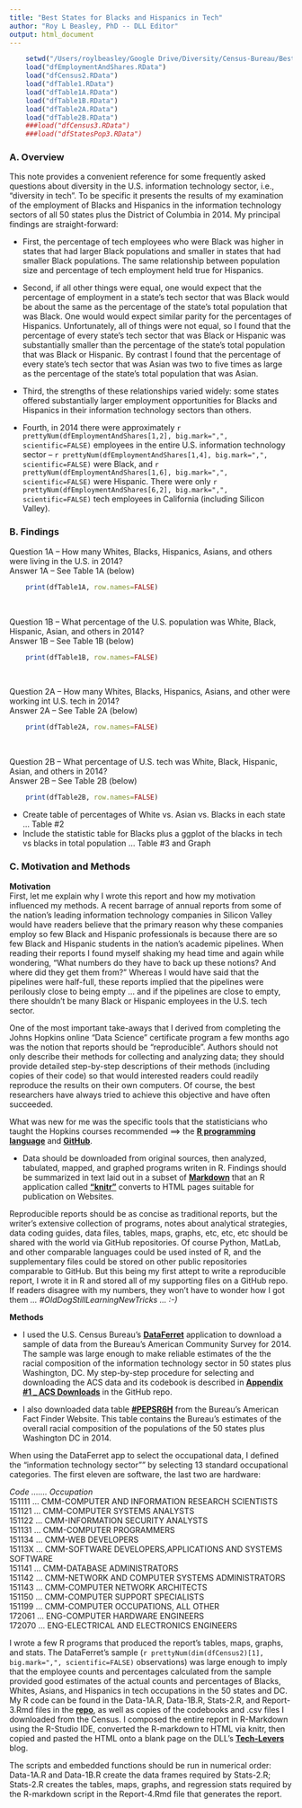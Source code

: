 ```yaml
---
title: "Best States for Blacks and Hispanics in Tech"
author: "Roy L Beasley, PhD -- DLL Editor"
output: html_document
---
```


```r
    setwd("/Users/roylbeasley/Google Drive/Diversity/Census-Bureau/BestStates4BlackTech")
    load("dfEmploymentAndShares.RData")
    load("dfCensus2.RData") 
    load("dfTable1.RData")
    load("dfTable1A.RData")
    load("dfTable1B.RData") 
    load("dfTable2A.RData")
    load("dfTable2B.RData") 
    ###load("dfCensus3.RData")
    ###load("dfStatesPop3.RData")
```

### A. Overview 

This note provides a convenient reference for some frequently asked questions about diversity in the U.S. information technology sector, i.e., "diversity in tech". To be specific it presents the results of my examination of the employment of Blacks and Hispanics in the information technology sectors of all 50 states plus the District of Columbia in 2014. My principal findings are straight-forward:   

* First, the percentage of tech employees who were Black was higher in states that had larger Black populations and smaller in states that had smaller Black populations. The same relationship between population size and percentage of tech employment held true for Hispanics. 

* Second, if all other things were equal, one would expect that the percentage of employment in a state's tech sector that was Black would be about the same as the percentage of the state's total population that was Black. One would would expect similar parity for the percentages of Hispanics. Unfortunately, all of things were not equal, so I found that the percentage of every state's tech sector that was Black or Hispanic was substantially smaller than the percentage of the state's total population that was Black or Hispanic. By contrast I found that the percentage of every state's tech sector that was Asian was two to five times as large as the percentage of the state's total population that was Asian.

* Third, the strengths of these relationships varied widely: some states offered substantially larger employment opportunities for Blacks and Hispanics in their information technology sectors than others.

* Fourth, in 2014 there were approximately ```r prettyNum(dfEmploymentAndShares[1,2], big.mark=",", scientific=FALSE)``` employees in the entire U.S. information technology sector --  ```r prettyNum(dfEmploymentAndShares[1,4], big.mark=",", scientific=FALSE)``` were Black, and 
```r prettyNum(dfEmploymentAndShares[1,6], big.mark=",", scientific=FALSE)``` were Hispanic. There were only ```r prettyNum(dfEmploymentAndShares[6,2], big.mark=",", scientific=FALSE)``` tech employees in California (including Silicon Valley).

  
### B. Findings
Question 1A -- How many Whites, Blacks, Hispanics, Asians, and others were living in the U.S. in 2014?   
Answer 1A -- See Table 1A (below)
```r
    print(dfTable1A, row.names=FALSE)   
```
 <br>   

Question 1B -- What percentage of the U.S. population was White, Black, Hispanic, Asian, and others in 2014?    
Answer 1B -- See Table 1B (below)
```r
    print(dfTable1B, row.names=FALSE) 
```
<br>  

Question 2A -- How many Whites, Blacks, Hispanics, Asians, and other were working int U.S. tech in 2014?   
Answer 2A -- See Table 2A (below)
```r
    print(dfTable2A, row.names=FALSE)  
```
 <br>  

Question 2B -- What percentage of U.S. tech was White, Black, Hispanic, Asian, and others in 2014?   
Answer 2B -- See Table 2B (below)
```r
    print(dfTable2B, row.names=FALSE)  
```




* Create table of percentages of White vs. Asian vs. Blacks in each state ... Table #2
* Include the statistic table for Blacks plus a ggplot of the blacks in tech vs blacks in total population ... Table #3 and Graph



### C. Motivation and Methods

<b>Motivation</b>   
First, let me explain why I wrote this report and how my motivation influenced my methods. A recent barrage of annual reports from some of the nation's leading information technology companies in Silicon Valley would have readers believe that the primary reason why these companies employ so few Black and Hispanic professionals is because there are so few Black and Hispanic students in the nation's academic pipelines. When reading their reports I found myself shaking my head time and again while wondering, "What numbers do they have to back up these notions? And where did they get them from?" Whereas I would have said that the pipelines were half-full, these reports implied that the pipelines were perilously close to being empty ... and if the pipelines are close to empty, there shouldn't be many Black or Hispanic employees in the U.S. tech sector.

One of the most important take-aways that I derived from completing the Johns Hopkins online "Data Science" certificate program a few months ago was the notion that reports should be "reproducible". Authors should not only describe their methods for collecting and analyzing data; they should provide detailed step-by-step descriptions of their methods (including copies of their code) so that would interested readers could readily  reproduce the results on their own computers. Of course, the best researchers have always tried to achieve this objective and have often succeeded. 

What was new for me was the specific tools that the statisticians who taught the Hopkins courses recommended ==> the <b>[R programming language](https://en.wikipedia.org/wiki/R_)</b> and <b>[GitHub](https://en.wikipedia.org/wiki/GitHub)</b>.   

* Data should be downloaded from original sources, then analyzed, tabulated, mapped, and graphed programs writen in R. Findings should be summarized in text laid out in a subset of <b>[Markdown](https://en.wikipedia.org/wiki/Markdown)</b> that an R application called <b>["knitr"](http://kbroman.org/knitr_knutshell/pages/Rmarkdown.html)</b> converts to HTML pages suitable for publication on Websites. 

Reproducible reports should be as concise as traditional reports, but the writer's extensive collection of programs, notes about analytical strategies, data coding guides, data files, tables, maps, graphs, etc, etc, etc should be shared with the world via GitHub repositories. Of course Python, MatLab, and other comparable languages could be used insted of R, and the supplementary files could be stored on other public repositories comparable to GitHub. But this being my first attept to write a reproducible report, I wrote it in R and stored all of my supporting files on a GitHub repo. If readers disagree with my numbers, they won't have to wonder how I got them <i>... #OldDogStillLearningNewTricks ... :-)</i>

<b>Methods</b>   

* I used the U.S. Census Bureau's <b>[DataFerret](http://thedataweb.rm.census.gov/index.html)</b> 
application to download a sample of data from the Bureau's American Community Survey for 2014. The sample was large enough to make reliable estimates of the the racial composition of the information technology sector in 50 states plus Washington, DC. My step-by-step procedure for selecting and downloading the ACS data and its codebook is described in <b>[Appendix #1 _ ACS Downloads](https://github.com/Archimedes2kxx/BestStatesForBlackTech/blob/19bc4ca9628ce050805510ffa1dbf3fdd2103a68/Appendix-1.Rmd)</b> in the GitHub repo.<br />

* I also downloaded data table <b>[#PEPSR6H](http://factfinder.census.gov/faces/tableservices/jsf/pages/productview.xhtml?pid=PEP_2015_PEPSR6H&prodType=table)</b>
from the Bureau's American Fact Finder Website. This table contains the Bureau's estimates of the overall racial composition of the populations of the 50 states plus Washington DC in 2014. 

When using the DataFerret app to select the occupational data, I defined the "information technology sector"" by selecting 13 standard occupational categories. The first eleven are software, the last two are hardware:  

<i>Code ....... Occupation</i>    
151111  ...  CMM-COMPUTER AND INFORMATION RESEARCH SCIENTISTS   
151121  ...  CMM-COMPUTER SYSTEMS ANALYSTS   
151122  ...  CMM-INFORMATION SECURITY ANALYSTS   
151131  ...  CMM-COMPUTER PROGRAMMERS   
151134  ...  CMM-WEB DEVELOPERS   
15113X  ...  CMM-SOFTWARE DEVELOPERS,APPLICATIONS AND SYSTEMS SOFTWARE   
151141  ...  CMM-DATABASE ADMINISTRATORS    
151142  ...  CMM-NETWORK AND COMPUTER SYSTEMS ADMINISTRATORS   
151143  ...  CMM-COMPUTER NETWORK ARCHITECTS   
151150  ...  CMM-COMPUTER SUPPORT SPECIALISTS   
151199  ...  CMM-COMPUTER OCCUPATIONS, ALL OTHER   
172061  ...  ENG-COMPUTER HARDWARE ENGINEERS   
172070  ...  ENG-ELECTRICAL AND ELECTRONICS ENGINEERS
   
I wrote a few R programs that produced the report's tables, maps, graphs, and stats. The DataFerret's sample (```r prettyNum(dim(dfCensus2)[1], big.mark=",", scientific=FALSE)``` observations) was large enough to imply that the employee counts and percentages calculated from the sample  provided good estimates of the actual counts and percentages of Blacks, Whites, Asians, and Hispanics in tech occupations in the 50 states and DC. My R code can be found in the Data-1A.R, Data-1B.R, Stats-2.R, and Report-3.Rmd files in the <b>[repo](https://github.com/Archimedes2kxx/BestStatesForBlackTech)</b>, as well as copies of the codebooks and .csv files I downloaded from the Census. I composed the entire report in R-Markdown using the R-Studio IDE, converted the R-markdown to HTML via knitr, then copied and pasted the HTML onto a blank page on the DLL's <b>[Tech-Levers](http://hbcu-levers.blogspot.com/p/draft-of-best-states-for-blacks-in-tech.html)</b> blog. 

The scripts and embedded functions should be run in numerical order: Data-1A.R and Data-1B.R create the data frames required by Stats-2.R; Stats-2.R creates the tables, maps, graphs, and regression stats required by the R-markdown script in the Report-4.Rmd file that generates the report.
  

